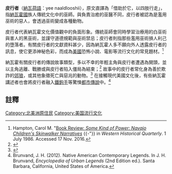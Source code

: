 '''皮行者'''（[[納瓦荷語|納瓦荷語]]：yee naaldlooshii），原文直譯為「借助於它，以四肢行走」，指[[納瓦霍國|納瓦霍國]]族人傳統文化中的巫師。與負責治癒的巫醫不同，皮行者被認為是濫用巫術的惡人，會透過巫術變成各種動物。

皮行者代表納瓦霍文化價值觀中的負面形象。傳統巫師會同時學習治療用的白巫術與害人的黑巫術，並謹守道德規範與巫術禁忌；皮行者則指那些濫用巫術損人利己的墮落者。有關皮行者的文獻資料甚少，因為納瓦霍人多不願向外人透露皮行者的訊息，使它更添神秘色彩，而成為[[美國|美國]]恐怖小說、電影等流行文化的常見題材。<ref name="WHQ">Hampton, Carol M. "[https://whq.oxfordjournals.org/content/17/3/366 Book Review: ''Some Kind of Power: Navajo Children's Skinwalker Narratives''] {{Wayback|url=https://whq.oxfordjournals.org/content/17/3/366 |date=20161226062144 }}{{-"}} in ''Western Historical Quarterly''. 1 July 1986. Accessed 17 Nov. 2016.</ref>

納瓦霍有關皮行者的傳說故事類型，多以不幸的年輕主角與皮行者遭遇為開頭，並以主角逃離、戰勝或與皮行者陷入僵局為結束；<ref name=Salzman>{{cite journal|last=Salzman |first=Michael |title=The Construction of an Intercultural Sensitizer Training Non-Navajo Personnel|url=https://archive.org/details/sim_journal-of-american-indian-education_1990-10_30_1/page/25 |journal=Journal of American Indian Education |volume=30 |issue=1 |date=October 1990|pages=25–36 }}</ref>
故事中的皮行者常化身為善於欺詐的[[郊狼|郊狼]]，或其他象徵死亡與惡兆的動物。<ref name=Salzman>{{cite journal|last=Salzman |first=Michael |title=The Construction of an Intercultural Sensitizer Training Non-Navajo Personnel|url=https://archive.org/details/sim_journal-of-american-indian-education_1990-10_30_1/page/25 |journal=Journal of American Indian Education |volume=30 |issue=1 |date=October 1990|pages=25–36 }}</ref>
在接觸現代美國文化後，有些納瓦霍講述者也會將皮行者融入[[鐵鉤手|鐵鉤手]]等驚悚[[都市傳說|都市傳說]]中。<ref name="Brunvand">Brunvand, J. H. (2012). Native American Contemporary Legends. In J. H. Brunvand, ''Encyclopedia of Urban Legends'' (2nd Edition ed.). Santa Barbara, California, United States of America.</ref>

==註釋==
{{reflist}}

{{傳說生物}}
[[Category:北美洲原住民|Category:北美洲原住民]]
[[Category:美国流行文化|Category:美国流行文化]]